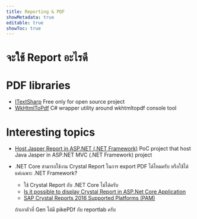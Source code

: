 ```yaml
---
title: Reporting & PDF
showMetadata: true
editable: true
showToc: true
---
```



# จะใช้ Report อะไรดี

<FeatureAsColumnComparisonTable data={reportData()} />

# PDF libraries

- [ITextSharp](https://github.com/itext/itextsharp) Free only for open source project
- [WkHtmlToPdf](https://github.com/codaxy/wkhtmltopdf) C# wrapper utility around wkhtmltopdf console tool

# Interesting topics

- [Host Jasper Report in ASP.NET (.NET Framework)](https://github.com/codesanook/Codesanook.Examples/blob/master/Codesanook.Examples.AspNetMvc/Controllers/ReportController.cs) PoC project that host Java Jasper in ASP.NET MVC (.NET Framework) project
- .NET Core สามารถใช้งาน Crystal Report ในการ export PDF ได้ไหมครับ หรือใช้ได้แค่เฉพาะ .NET Framework?
  - ใช้ Crystal Report กับ .NET Core ไม่ได้ครับ
  - [Is it possible to display Crystal Report in ASP.Net Core Application](https://forums.asp.net/post/6236009.aspx)
  - [SAP Crystal Reports 2016 Supported Platforms (PAM)](https://www.sap.com/documents/2016/04/3050374d-6a7c-0010-82c7-eda71af511fa.html)

  ถ้าเอาตัวที่ Gen ได้มี pikePDf กับ reportlab ครับ

